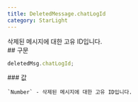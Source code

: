 ```yaml
---
title: DeletedMessage.chatLogId
category: StarLight
---
```


<Section>
  삭제된 메시지에 대한 고유 ID입니다.
</Section>
<Section>
  ## 구문

  ~~~js
  deletedMsg.chatLogId;
  ~~~

  <Section>
    ### 값

    `Number` - 삭제된 메시지에 대한 고유 ID입니다.
  </Section>
</Section>